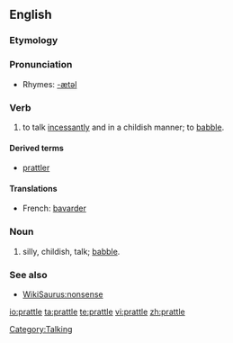 ==English==

===Etymology===
{{suffix|prate|le}}

===Pronunciation===
*Rhymes: [[Rhymes:English:-ætəl|-ætəl]]

===Verb===
{{en-verb|prattl|ing}}

# to talk [[incessantly]] and in a childish manner; to [[babble]].

====Derived terms====
*[[prattler]]

====Translations====
*French: [[bavarder]]

===Noun===
{{en-noun|-}}

#silly, childish, talk; [[babble]].

===See also===
*[[WikiSaurus:nonsense]]

[[Category:Talking]]

[[io:prattle]]
[[ta:prattle]]
[[te:prattle]]
[[vi:prattle]]
[[zh:prattle]]